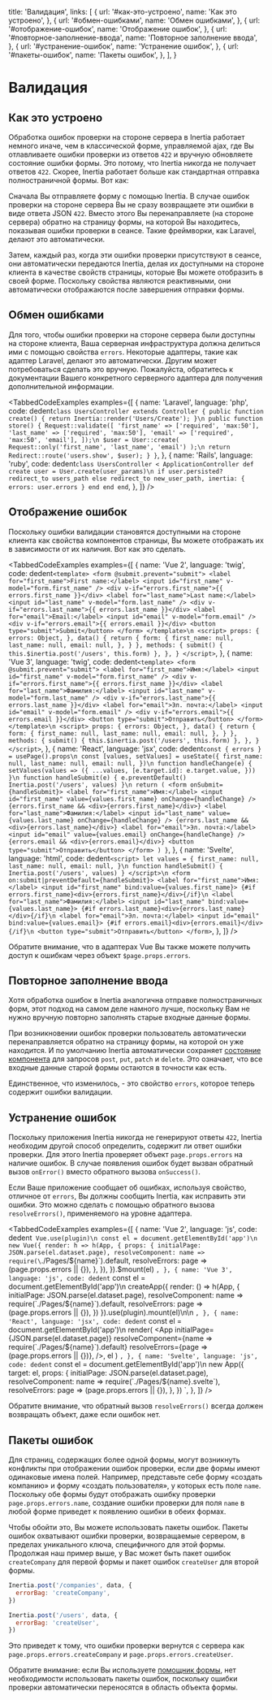 
  title: 'Валидация',
  links: [
    {
      url: '#как-это-устроено',
      name: 'Как это устроено',
    },
    {
      url: '#обмен-ошибками',
      name: 'Обмен ошибками',
    },
    {
      url: '#отображение-ошибок',
      name: 'Отображение ошибок',
    },
    {
      url: '#повторное-заполнение-ввода',
      name: 'Повторное заполнение ввода',
    },
    {
      url: '#устранение-ошибок',
      name: 'Устранение ошибок',
    },
    {
      url: '#пакеты-ошибок',
      name: 'Пакеты ошибок',
    },
  ],
}

# Валидация

## Как это устроено

Обработка ошибок проверки на стороне сервера в Inertia работает немного иначе, чем в классической форме, управляемой ajax, где Вы отлавливаете ошибки проверки из ответов `422` и вручную обновляете состояние ошибки формы. Это потому, что Inertia никогда не получает ответов `422`. Скорее, Inertia работает больше как стандартная отправка полностраничной формы. Вот как:

Сначала Вы отправляете форму с помощью Inertia. В случае ошибок проверки на стороне сервера Вы не сразу возвращаете эти ошибки в виде ответа JSON `422`. Вместо этого Вы перенаправляете (на стороне сервера) обратно на страницу формы, на которой Вы находитесь, показывая ошибки проверки в сеансе. Такие фреймворки, как Laravel, делают это автоматически.

Затем, каждый раз, когда эти ошибки проверки присутствуют в сеансе, они автоматически передаются Inertia, делая их доступными на стороне клиента в качестве свойств страницы, которые Вы можете отобразить в своей форме. Поскольку свойства являются реактивными, они автоматически отображаются после завершения отправки формы.

## Обмен ошибками

Для того, чтобы ошибки проверки на стороне сервера были доступны на стороне клиента, Ваша серверная инфраструктура должна делиться ими с помощью свойства `errors`. Некоторые адаптеры, такие как адаптер Laravel, делают это автоматически. Другим может потребоваться сделать это вручную. Пожалуйста, обратитесь к документации Вашего конкретного серверного адаптера для получения дополнительной информации.

<TabbedCodeExamples
  examples={[
    {
      name: 'Laravel',
      language: 'php',
      code: dedent`
        class UsersController extends Controller
        {
            public function create()
            {
                return Inertia::render('Users/Create');
            }\n
            public function store()
            {
              Request::validate([
                  'first_name' => ['required', 'max:50'],
                  'last_name' => ['required', 'max:50'],
                  'email' => ['required', 'max:50', 'email'],
              ]);\n
              $user = User::create(
                Request::only('first_name', 'last_name', 'email')
              );\n
              return Redirect::route('users.show', $user);
            }
        }
      `,
    },
    {
      name: 'Rails',
      language: 'ruby',
      code: dedent`
        class UsersController < ApplicationController
          def create
            user = User.create(user_params)\n
            if user.persisted?
              redirect_to users_path
            else
              redirect_to new_user_path, inertia: { errors: user.errors }
            end
          end
        end
      `,
    },
  ]}
/>

## Отображение ошибок

Поскольку ошибки валидации становятся доступными на стороне клиента как свойства компонентов страницы, Вы можете отображать их в зависимости от их наличия. Вот как это сделать.

<TabbedCodeExamples
  examples={[
    {
      name: 'Vue 2',
      language: 'twig',
      code: dedent`
        <template>
          <form @submit.prevent="submit">
            <label for="first_name">First name:</label>
            <input id="first_name" v-model="form.first_name" />
            <div v-if="errors.first_name">{{ errors.first_name }}</div>
            <label for="last_name">Last name:</label>
            <input id="last_name" v-model="form.last_name" />
            <div v-if="errors.last_name">{{ errors.last_name }}</div>
            <label for="email">Email:</label>
            <input id="email" v-model="form.email" />
            <div v-if="errors.email">{{ errors.email }}</div>
            <button type="submit">Submit</button>
          </form>
        </template>\n
        <script>
          props: {
            errors: Object,
          },
          data() {
            return {
              form: {
                first_name: null,
                last_name: null,
                email: null,
              },
            }
          },
          methods: {
            submit() {
              this.$inertia.post('/users', this.form)
            },
          },
        }
        </script>
      `,
    },
    {
      name: 'Vue 3',
      language: 'twig',
      code: dedent`
        <template>
          <form @submit.prevent="submit">
            <label for="first_name">Имя:</label>
            <input id="first_name" v-model="form.first_name" />
            <div v-if="errors.first_name">{{ errors.first_name }}</div>
            <label for="last_name">Фамилия:</label>
            <input id="last_name" v-model="form.last_name" />
            <div v-if="errors.last_name">{{ errors.last_name }}</div>
            <label for="email">Эл. почта:</label>
            <input id="email" v-model="form.email" />
            <div v-if="errors.email">{{ errors.email }}</div>
            <button type="submit">Отправить</button>
          </form>
        </template>\n
        <script>
          props: {
            errors: Object,
          },
          data() {
            return {
              form: {
                first_name: null,
                last_name: null,
                email: null,
              },
            }
          },
          methods: {
            submit() {
              this.$inertia.post('/users', this.form)
            },
          },
        }
        </script>
      `,
    },
    {
      name: 'React',
      language: 'jsx',
      code: dedent`
          const { errors } = usePage().props\n
          const [values, setValues] = useState({
            first_name: null,
            last_name: null,
            email: null,
          })\n
          function handleChange(e) {
            setValues(values => ({
              ...values,
              [e.target.id]: e.target.value,
            }))
          }\n
          function handleSubmit(e) {
            e.preventDefault()
            Inertia.post('/users', values)
          }\n
          return (
            <form onSubmit={handleSubmit}>
              <label for="first_name">Имя:</label>
              <input id="first_name" value={values.first_name} onChange={handleChange} />
              {errors.first_name && <div>{errors.first_name}</div>}
              <label for="last_name">Фамилия:</label>
              <input id="last_name" value={values.last_name} onChange={handleChange} />
              {errors.last_name && <div>{errors.last_name}</div>}
              <label for="email">Эл. почта:</label>
              <input id="email" value={values.email} onChange={handleChange} />
              {errors.email && <div>{errors.email}</div>}
              <button type="submit">Отправить</button>
            </form>
          )
        }
      `,
    },
    {
      name: 'Svelte',
      language: 'html',
      code: dedent`
        <script>
          let values = {
            first_name: null,
            last_name: null,
            email: null,
          }\n
          function handleSubmit() {
            Inertia.post('/users', values)
          }
        </script>\n
        <form on:submit|preventDefault={handleSubmit}>
          <label for="first_name">Имя:</label>
          <input id="first_name" bind:value={values.first_name}>
          {#if errors.first_name}<div>{errors.first_name}</div>{/if}\n
          <label for="last_name">Фамилия:</label>
          <input id="last_name" bind:value={values.last_name}>
          {#if errors.last_name}<div>{errors.last_name}</div>{/if}\n
          <label for="email">Эл. почта:</label>
          <input id="email" bind:value={values.email}>
          {#if errors.email}<div>{errors.email}</div>{/if}\n
          <button type="submit">Отправить</button>
        </form>
      `,
    },
  ]}
/>

Обратите внимание, что в адаптерах Vue Вы также можете получить доступ к ошибкам через объект `$page.props.errors`.

## Повторное заполнение ввода

Хотя обработка ошибок в Inertia аналогична отправке полностраничных форм, этот подход на самом деле намного лучше, поскольку Вам не нужно вручную повторно заполнять старые входные данные формы.

При возникновении ошибок проверки пользователь автоматически перенаправляется обратно на страницу формы, на которой он уже находится. И по умолчанию Inertia автоматически сохраняет [состояние компонента](/manual-visits#component-state) для запросов `post`, `put`, `patch` и `delete`. Это означает, что все входные данные старой формы остаются в точности как есть.

Единственное, что изменилось, - это свойство `errors`, которое теперь содержит ошибки валидации.

## Устранение ошибок

Поскольку приложения Inertia никогда не генерируют ответы `422`, Inertia необходим другой способ определить, содержит ли ответ ошибки проверки. Для этого Inertia проверяет объект `page.props.errors` на наличие ошибок. В случае появления ошибок будет вызван обратный вызов `onError()` вместо обратного вызова `onSuccess()`.

Если Ваше приложение сообщает об ошибках, используя свойство, отличное от `errors`, Вы должны сообщить Inertia, как исправить эти ошибки. Это можно сделать с помощью обратного вызова `resolveErrors()`, применяемого на уровне адаптера.

<TabbedCodeExamples
  examples={[
    {
      name: 'Vue 2',
      language: 'js',
      code: dedent`
        Vue.use(plugin)\n
        const el = document.getElementById('app')\n
        new Vue({
          render: h => h(App, {
            props: {
              initialPage: JSON.parse(el.dataset.page),
              resolveComponent: name => require(\`./Pages/\${name}\`).default,
              resolveErrors: page => (page.props.errors || {}),
            },
          }),
        }).$mount(el)
      `,
    },
    {
      name: 'Vue 3',
      language: 'js',
      code: dedent`
        const el = document.getElementById('app')\n
        createApp({
          render: () => h(App, {
            initialPage: JSON.parse(el.dataset.page),
            resolveComponent: name => require(\`./Pages/\${name}\`).default,
            resolveErrors: page => (page.props.errors || {}),
          })
        }).use(plugin).mount(el)\n\n
      `,
    },
    {
      name: 'React',
      language: 'jsx',
      code: dedent`
        const el = document.getElementById('app')\n
        render(
          <App
            initialPage={JSON.parse(el.dataset.page)}
            resolveComponent={name => require(\`./Pages/\${name}\`).default}
            resolveErrors={page => (page.props.errors || {})},
          />,
          el
        )
      `,
    },
    {
      name: 'Svelte',
      language: 'js',
      code: dedent`
        const el = document.getElementById('app')\n
        new App({
          target: el,
          props: {
            initialPage: JSON.parse(el.dataset.page),
            resolveComponent: name => require(\`./Pages/\${name}.svelte\`),
            resolveErrors: page => (page.props.errors || {}),
          },
        })
      `,
    },
  ]}
/>

Обратите внимание, что обратный вызов `resolveErrors()` всегда должен возвращать объект, даже если ошибок нет.

## Пакеты ошибок

Для страниц, содержащих более одной формы, могут возникнуть конфликты при отображении ошибок проверки, если две формы имеют одинаковые имена полей. Например, представьте себе форму «создать компанию» и форму «создать пользователя», у которых есть поле `name`. Поскольку обе формы будут отображать ошибку проверки `page.props.errors.name`, создание ошибки проверки для поля `name` в любой форме приведет к появлению ошибки в обеих формах.

Чтобы обойти это, Вы можете использовать пакеты ошибок. Пакеты ошибок охватывают ошибки проверки, возвращаемые сервером, в пределах уникального ключа, специфичного для этой формы. Продолжая наш пример выше, у Вас может быть пакет ошибок `createCompany` для первой формы и пакет ошибок `createUser` для второй формы.

```js
Inertia.post('/companies', data, {
  errorBag: 'createCompany',
})

Inertia.post('/users', data, {
  errorBag: 'createUser',
})
```

Это приведет к тому, что ошибки проверки вернутся с сервера как `page.props.errors.createCompany` и `page.props.errors.createUser`.

Обратите внимание: если Вы используете [помощник формы](/forms#помощник-формы), нет необходимости использовать пакеты ошибок, поскольку ошибки проверки автоматически переносятся в область объекта формы.
